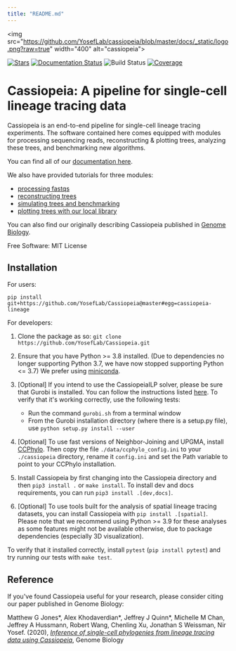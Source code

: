 ```yaml
---
title: "README.md"
---
```


&lt;img src="https://github.com/YosefLab/cassiopeia/blob/master/docs/_static/logo.png?raw=true" width="400" alt="cassiopeia"&gt;

[![Stars](https://img.shields.io/github/stars/YosefLab/cassiopeia?logo=GitHub&color=yellow)](https://github.com/YosefLab/cassiopeia/stargazers)
[![Documentation Status](https://readthedocs.org/projects/cassiopeia/badge/?version=latest)](https://cassiopeia.readthedocs.io/en/stable/?badge=stable)
![Build
Status](https://github.com/YosefLab/cassiopeia/workflows/cassiopeia/badge.svg)
[![Coverage](https://codecov.io/gh/YosefLab/cassiopeia/branch/master/graph/badge.svg)](https://codecov.io/gh/YosefLab/cassiopeia)

Cassiopeia: A pipeline for single-cell lineage tracing data
=============================================================

Cassiopeia is an end-to-end pipeline for single-cell lineage tracing experiments.
The software contained here comes equipped with modules for processing sequencing reads,
reconstructing & plotting trees, analyzing these trees, and benchmarking new algorithms.

You can find all of our [documentation here](https://cassiopeia-lineage.readthedocs.io/en/latest/index.html).

We also have provided tutorials for three modules:

- [processing fastqs](https://github.com/YosefLab/Cassiopeia/blob/master/notebooks/preprocess.ipynb)
- [reconstructing trees](https://github.com/YosefLab/Cassiopeia/blob/master/notebooks/reconstruct.ipynb)
- [simulating trees and benchmarking](https://github.com/YosefLab/Cassiopeia/blob/master/notebooks/benchmark.ipynb)
- [plotting trees with our local library](https://github.com/YosefLab/Cassiopeia/blob/master/notebooks/local_plotting.ipynb)


You can also find our originally describing Cassiopeia published in [Genome Biology](https://genomebiology.biomedcentral.com/articles/10.1186/s13059-020-02000-8).

Free Software: MIT License

Installation
--------------

For users:

```
pip install git+https://github.com/YosefLab/Cassiopeia@master#egg=cassiopeia-lineage
```

For developers:

1. Clone the package as so: ``git clone https://github.com/YosefLab/Cassiopeia.git``

2. Ensure that you have Python &gt;= 3.8 installed. (Due to dependencies no longer supporting Python 3.7, we have now stopped supporting Python &lt;= 3.7) We prefer using [miniconda](https://docs.conda.io/en/latest/miniconda.html).

3. [Optional] If you intend to use the CassiopeiaILP solver, please be sure that Gurobi is installed. You can follow the instructions listed [here](http://www.gurobi.com/academia/for-universities). To verify that it's working correctly, use the following tests:
    * Run the command ``gurobi.sh`` from a terminal window
    * From the Gurobi installation directory (where there is a setup.py file), use ``python setup.py install --user``

4. [Optional] To use fast versions of Neighbor-Joining and UPGMA, install [CCPhylo](https://bitbucket.org/genomicepidemiology/ccphylo/src/master/). Then copy the file `./data/ccphylo_config.ini` to your `./cassiopeia` directory, rename it `config.ini` and set the Path variable to point to your CCPhylo installation.

5. Install Cassiopeia by first changing into the Cassiopeia directory and then `pip3 install .` or `make install`. To install dev and docs requirements, you can run `pip3 install .[dev,docs]`.

6. [Optional] To use tools built for the analysis of spatial lineage tracing datasets, you can install Cassiopeia with `pip install .[spatial]`. Please note that we recommend using Python &gt;= 3.9 for these analyses as some features might not be available otherwise, due to package dependencies (especially 3D visualization).

To verify that it installed correctly, install `pytest` (`pip install pytest`) and try running our tests with `make test`.

Reference
----------------------

If you've found Cassiopeia useful for your research, please consider citing our paper published in Genome Biology:


Matthew G Jones*, Alex Khodaverdian*, Jeffrey J Quinn*, Michelle M Chan, Jeffrey A Hussmann, Robert Wang, Chenling Xu, Jonathan S Weissman, Nir Yosef. (2020), [*Inference of single-cell phylogenies from lineage tracing data using Cassiopeia*](https://genomebiology.biomedcentral.com/articles/10.1186/s13059-020-02000-8), Genome Biology

